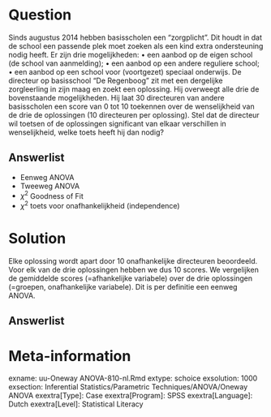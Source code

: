 Question
========
Sinds augustus 2014 hebben basisscholen een “zorgplicht”. Dit houdt in dat de school een passende plek moet zoeken als een kind extra ondersteuning nodig heeft. Er zijn drie mogelijkheden:
• een aanbod op de eigen school (de school van aanmelding);
• een aanbod op een andere reguliere school;
• een aanbod op een school voor (voortgezet) speciaal onderwijs.
De directeur op basisschool “De Regenboog” zit met een dergelijke zorgleerling in zijn maag en zoekt een oplossing. Hij overweegt alle drie de bovenstaande mogelijkheden. Hij laat 30 directeuren van andere basisscholen een score van 0 tot 10 toekennen over de wenselijkheid van de drie de oplossingen (10 directeuren per oplossing). Stel dat de directeur wil toetsen of de oplossingen significant van elkaar verschillen in wenselijkheid, welke toets heeft hij dan nodig?

  
Answerlist
----------
* Eenweg ANOVA 
* Tweeweg ANOVA
* $\chi^2$ Goodness of Fit
* $\chi^2$ toets voor onafhankelijkheid (independence)



Solution
========
Elke oplossing wordt apart door 10 onafhankelijke directeuren beoordeeld. Voor elk van de drie oplossingen hebben we dus 10 scores. We vergelijken de gemiddelde scores (=afhankelijke variabele) over de drie oplossingen (=groepen, onafhankelijke variabele). Dit is per definitie een eenweg ANOVA. 


Answerlist
----------



Meta-information
================
exname: uu-Oneway ANOVA-810-nl.Rmd
extype: schoice
exsolution: 1000
exsection: Inferential Statistics/Parametric Techniques/ANOVA/Oneway ANOVA
exextra[Type]: Case
exextra[Program]: SPSS
exextra[Language]: Dutch
exextra[Level]: Statistical Literacy
